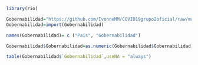 ```r
library(rio)
```

```r
Gobernabilidad="https://github.com/IvonneMM/COVID19grupo2oficial/raw/master/Data_Extract_From_Worldwide_Governance_Indicators%20(2)%20(1)%20(3).xls"
Gobernabilidad=import(Gobernabilidad)
```

```r
names(Gobernabilidad)= c ("Pais", "Gobernabilidad")
```

```r
Gobernabilidad$Gobernabilidad=as.numeric(Gobernabilidad$Gobernabilidad)
```

```r
table(Gobernabilidad$`Gobernabilidad`,useNA = "always")
```


